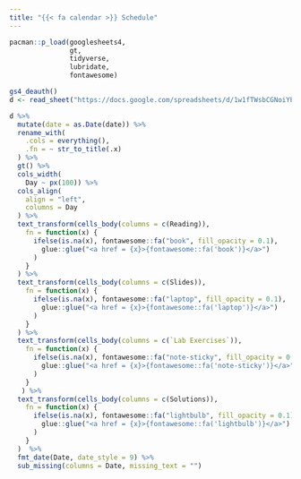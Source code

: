 ```yaml
---
title: "{{< fa calendar >}} Schedule"
---
```



```r
pacman::p_load(googlesheets4, 
               gt, 
               tidyverse, 
               lubridate, 
               fontawesome)

gs4_deauth()
d <- read_sheet("https://docs.google.com/spreadsheets/d/1w1fTWsbCGNoiYPYrWbc2zKA3dXT5ddkwMAnZ-DzxXjI/edit?usp=sharing")
```


```r
d %>%
  mutate(date = as.Date(date)) %>%
  rename_with(
    .cols = everything(),
    .fn = ~ str_to_title(.x)
  ) %>%
  gt() %>%
  cols_width(
    Day ~ px(100)) %>% 
  cols_align(
    align = "left",
    columns = Day
  ) %>%     
  text_transform(cells_body(columns = c(Reading)),
    fn = function(x) {
      ifelse(is.na(x), fontawesome::fa("book", fill_opacity = 0.1),
        glue::glue("<a href = {x}>{fontawesome::fa('book')}</a>")
      )
    }
  ) %>%
  text_transform(cells_body(columns = c(Slides)),
    fn = function(x) {
      ifelse(is.na(x), fontawesome::fa("laptop", fill_opacity = 0.1),
        glue::glue("<a href = {x}>{fontawesome::fa('laptop')}</a>")
      )
    }
  ) %>%
  text_transform(cells_body(columns = c(`Lab Exercises`)),
    fn = function(x) {
      ifelse(is.na(x), fontawesome::fa("note-sticky", fill_opacity = 0.1),
        glue::glue("<a href = {x}>{fontawesome::fa('note-sticky')}</a>")
      )
    }
   ) %>%
  text_transform(cells_body(columns = c(Solutions)),
    fn = function(x) {
      ifelse(is.na(x), fontawesome::fa("lightbulb", fill_opacity = 0.1),
        glue::glue("<a href = {x}>{fontawesome::fa('lightbulb')}</a>")
      )
    }
  )  %>%
  fmt_date(Date, date_style = 9) %>%
  sub_missing(columns = Date, missing_text = "")
  
```
